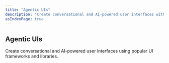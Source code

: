 ```yaml
---
title: "Agentic UIs"
description: "Create conversational and AI-powered user interfaces with popular UI frameworks."
asIndexPage: true
---
```



## Agentic UIs

Create conversational and AI-powered user interfaces using popular UI frameworks and libraries.

<CardGrid>
  <CardGridItem title="AI SDK" description="Build streaming AI interfaces with Vercel AI SDK and Mastra" href="./agentic-uis/ai-sdk" />
  <CardGridItem title="CopilotKit" description="Add AI copilot features to your applications" href="./agentic-uis/copilotkit" />
  <CardGridItem title="Assistant UI" description="Create chat interfaces with Assistant UI components" href="./agentic-uis/assistant-ui" />
  <CardGridItem title="OpenRouter" description="Access multiple AI models through OpenRouter integration" href="./agentic-uis/openrouter" />
</CardGrid>

